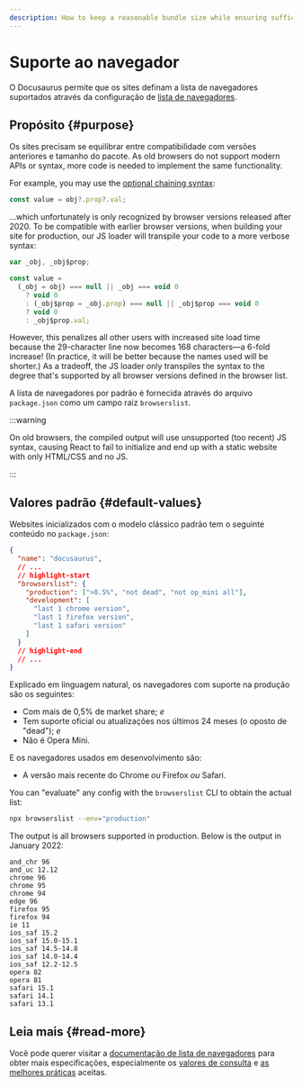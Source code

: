 ```yaml
---
description: How to keep a reasonable bundle size while ensuring sufficient browser support.
---
```


# Suporte ao navegador

O Docusaurus permite que os sites definam a lista de navegadores suportados através da configuração de [lista de navegadores](https://github.com/browserslist/browserslist).

## Propósito {#purpose}

Os sites precisam se equilibrar entre compatibilidade com versões anteriores e tamanho do pacote. As old browsers do not support modern APIs or syntax, more code is needed to implement the same functionality.

For example, you may use the [optional chaining syntax](https://developer.mozilla.org/en-US/docs/Web/JavaScript/Reference/Operators/Optional_chaining):

```js
const value = obj?.prop?.val;
```

...which unfortunately is only recognized by browser versions released after 2020. To be compatible with earlier browser versions, when building your site for production, our JS loader will transpile your code to a more verbose syntax:

```js
var _obj, _obj$prop;

const value =
  (_obj = obj) === null || _obj === void 0
    ? void 0
    : (_obj$prop = _obj.prop) === null || _obj$prop === void 0
    ? void 0
    : _obj$prop.val;
```

However, this penalizes all other users with increased site load time because the 29-character line now becomes 168 characters—a 6-fold increase! (In practice, it will be better because the names used will be shorter.) As a tradeoff, the JS loader only transpiles the syntax to the degree that's supported by all browser versions defined in the browser list.

A lista de navegadores por padrão é fornecida através do arquivo `package.json` como um campo raiz `browserslist`.

:::warning

On old browsers, the compiled output will use unsupported (too recent) JS syntax, causing React to fail to initialize and end up with a static website with only HTML/CSS and no JS.

:::

## Valores padrão {#default-values}

Websites inicializados com o modelo clássico padrão tem o seguinte conteúdo no `package.json`:

```json title="package.json"
{
  "name": "docusaurus",
  // ...
  // highlight-start
  "browserslist": {
    "production": [">0.5%", "not dead", "not op_mini all"],
    "development": [
      "last 1 chrome version",
      "last 1 firefox version",
      "last 1 safari version"
    ]
  }
  // highlight-end
  // ...
}
```

Explicado em linguagem natural, os navegadores com suporte na produção são os seguintes:

- Com mais de 0,5% de market share; _e_
- Tem suporte oficial ou atualizações nos últimos 24 meses (o oposto de "dead"); _e_
- Não é Opera Mini.

E os navegadores usados em desenvolvimento são:

- A versão mais recente do Chrome _ou_ Firefox _ou_ Safari.

You can "evaluate" any config with the `browserslist` CLI to obtain the actual list:

```bash
npx browserslist --env="production"
```

The output is all browsers supported in production. Below is the output in January 2022:

```text
and_chr 96
and_uc 12.12
chrome 96
chrome 95
chrome 94
edge 96
firefox 95
firefox 94
ie 11
ios_saf 15.2
ios_saf 15.0-15.1
ios_saf 14.5-14.8
ios_saf 14.0-14.4
ios_saf 12.2-12.5
opera 82
opera 81
safari 15.1
safari 14.1
safari 13.1
```

## Leia mais {#read-more}

Você pode querer visitar a [documentação de lista de navegadores](https://github.com/browserslist/browserslist/blob/main/README.md) para obter mais especificações, especialmente os [valores de consulta](https://github.com/browserslist/browserslist/blob/main/README.md#queries) e [as melhores práticas](https://github.com/browserslist/browserslist/blob/main/README.md#best-practices) aceitas.
